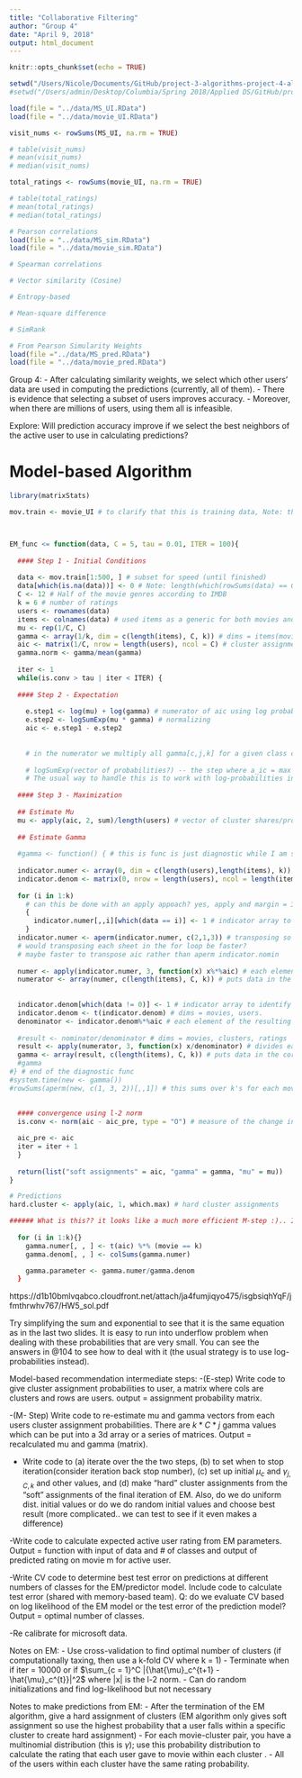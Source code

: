 ```yaml
---
title: "Collaborative Filtering"
author: "Group 4"
date: "April 9, 2018"
output: html_document
---
```


```r
knitr::opts_chunk$set(echo = TRUE)
```

```r
setwd("/Users/Nicole/Documents/GitHub/project-3-algorithms-project-4-algorithms-group-4/doc")
#setwd("/Users/admin/Desktop/Columbia/Spring 2018/Applied DS/GitHub/project-3-algorithms-project-4-algorithms-group-4/doc")

load(file = "../data/MS_UI.RData")
load(file = "../data/movie_UI.RData")
```

```r
visit_nums <- rowSums(MS_UI, na.rm = TRUE)

# table(visit_nums)
# mean(visit_nums)
# median(visit_nums)

total_ratings <- rowSums(movie_UI, na.rm = TRUE)

# table(total_ratings)
# mean(total_ratings)
# median(total_ratings)
```


```r
# Pearson correlations
load(file = "../data/MS_sim.RData")
load(file = "../data/movie_sim.RData")

# Spearman correlations

# Vector similarity (Cosine)

# Entropy-based

# Mean-square difference

# SimRank

```

```r
# From Pearson Simularity Weights
load(file ="../data/MS_pred.RData")
load(file = "../data/movie_pred.RData")
```

Group 4:
- After calculating similarity weights, we select which other users' data are used in computing the predictions (currently, all of them).
- There is evidence that selecting a subset of users improves accuracy. 
- Moreover, when there are millions of users, using them all is infeasible. 

Explore: Will prediction accuracy improve if we select the best neighbors of the active user to use in calculating predictions?

# Model-based Algorithm
```r
library(matrixStats)

mov.train <- movie_UI # to clarify that this is training data, Note: the unrated user-movie combos are NA's



EM_func <= function(data, C = 5, tau = 0.01, ITER = 100){ 
  
  #### Step 1 - Initial Conditions 
  
  data <- mov.train[1:500, ] # subset for speed (until finished)
  data[which(is.na(data))] <- 0 # Note: length(which(rowSums(data) == 0)) is 0 which means ther is extension on at least 1 dimension for each user, i.e. every user rated at least 1 movie
  C <- 12 # Half of the movie genres according to IMDB
  k = 6 # number of ratings
  users <- rownames(data)
  items <- colnames(data) # used items as a generic for both movies and vroots
  mu <- rep(1/C, C) 
  gamma <- array(1/k, dim = c(length(items), C, k)) # dims = items(movies), clusters, ratings
  aic <- matrix(1/C, nrow = length(users), ncol = C) # cluster assignment/probability matrix, dims = users, clusters
  gamma.norm <- gamma/mean(gamma)
  
  iter <- 1
  while(is.conv > tau | iter < ITER) {
   
  #### Step 2 - Expectation
    
    e.step1 <- log(mu) + log(gamma) # numerator of aic using log probabilities
    e.step2 <- logSumExp(mu * gamma) # normalizing 
    aic <- e.step1 - e.step2 
    
    
    # in the numerator we multiply all gamma[c,j,k] for a given class c, all movies j that have been rated by the active user, k being the rating that the active user actually gave to this movie ? And in the denominator sum all such products for all classes ?
    
    # logSumExp(vector of probabilities?) -- the step where a_ic = max c
    # The usual way to handle this is to work with log-probabilities instead of probabilities. This allows us to handle very small numbers without problem. When applying logs to the formula, the only difficulty is then dealing with the denominator that contains a sum.
  
  #### Step 3 - Maximization 
 
  ## Estimate Mu 
  mu <- apply(aic, 2, sum)/length(users) # vector of cluster shares/probabilities
  
  ## Estimate Gamma
  
  #gamma <- function() { # this is func is just diagnostic while I am still coding
  
  indicator.numer <- array(0, dim = c(length(users),length(items), k))
  indicator.denom <- matrix(0, nrow = length(users), ncol = length(items))
    
  for (i in 1:k) 
    # can this be done with an apply appoach? yes, apply and margin = 3? but how to use apply with multiple funcs and subsetting, maybe define a func like below?
    {
      indicator.numer[,,i][which(data == i)] <- 1 # indicator array to identify each instance in which user i rated movie j with rating k
    }
  indicator.numer <- aperm(indicator.numer, c(2,1,3)) # transposing so that the matrix is conformable to aic. new dims = (movies/items, users, ratings)
  # would transposing each sheet in the for loop be faster?
  # maybe faster to transpose aic rather than aperm indicator.nomin
   
  numer <- apply(indicator.numer, 3, function(x) x%*%aic) # each element of resulting array represents the sum of the class C aic wieghts of every user who rated that jth movie with that rating k. apply() outputs matrix with weird dims = (length(seq_along(\the result of the func on each sheet\)), number of sheets in third margin)
  numerator <- array(numer, c(length(items), C, k)) # puts data in the correct shape. dims = (movies, clusters, ratings) 
  
  
  indicator.denom[which(data != 0)] <- 1 # indicator array to identify each instance in which user i rated movie j with any rating
  indicator.denom <- t(indicator.denom) # dims = movies, users. 
  denominator <- indicator.denom%*%aic # each element of the resulting matrix represents the sum of the class C aic weights of every user who rated movie j with any rating. dims = (movies, clusters). Note: denominator is common across ratings k, but not across clusters, there for the following code would be unecessary: denominator <- apply(indicator.denom, 3, function(x) x%*%aic)
  
  #result <- nominator/denominator # dims = movies, clusters, ratings
  result <- apply(numerator, 3, function(x) x/denominator) # divides each numerator element by its respective denominator value. apply() returns a weirdly shaped matrix again.
  gamma <- array(result, c(length(items), C, k)) # puts data in the correct shape. dims = (movies, clusters, ratings)
  #gamma
#} # end of the diagnostic func
#system.time(new <- gamma())
#rowSums(aperm(new, c(1, 3, 2))[,,1]) # this sums over k's for each movie. The sums should equal 1. They do!!!  but I have some NaNs which are introduced when I divide the numerator by the denominator. ... what to do... logs...? just set them to 0?? 
  
  
  #### convergence using l-2 norm 
  is.conv <- norm(aic - aic_pre, type = "O") # measure of the change in cluster assignments

  aic_pre <- aic
  iter = iter + 1
  }
  
  return(list("soft assignments" = aic, "gamma" = gamma, "mu" = mu))
}

```

```r
# Predictions
hard.cluster <- apply(aic, 1, which.max) # hard cluster assignments
```


```r
###### What is this?? it looks like a much more efficient M-step :).. It is kind of genius in its efficiency.. I tried to limit what was inside the for loop but this is elegant because correctly identifies that what makes the code slow is the number of iterations more than the amount of code within the iterations so it puts steps thing in the loop I left out of it.
  
  for (i in 1:k){}
    gamma.numer[, , ] <- t(aic) %*% (movie == k)
    gamma.denom[, , ] <- colSums(gamma.numer)

    gamma.parameter <- gamma.numer/gamma.denom
  }
```




https://d1b10bmlvqabco.cloudfront.net/attach/ja4fumjiqyo475/isgbsiqhYqF/jfmthrwhv767/HW5_sol.pdf


Try simplifying the sum and exponential to see that it is the same equation as in the last two slides. It is easy to run into underflow problem when dealing with these probabilities that are very small. You can see the answers in @104 to see how to deal with it (the usual strategy is to use log-probabilities instead).


Model-based recommendation intermediate steps:
-(E-step) Write code to give cluster assignment probabilities to user, a matrix where cols are clusters and rows are users. output = assignment probability matrix.

-(M- Step) Write code to re-estimate mu and gamma vectors from each users cluster assignment probabilities. There are $k*C*j$ gamma values which can be put into a 3d array or a series of matrices. Output = recalculated mu and gamma (matrix).

- Write code to (a) iterate over the the two steps, (b) to set when to stop iteration(consider iteration back stop number), (c) set up initial $\mu_c$ and $\gamma_{j,C,k}$ and other values, and (d) make "hard" cluster assignments from the "soft" assignments of the final iteration of EM. Also, do we do uniform dist. initial values or do we do random initial values and choose best result (more complicated.. we can test to see if it even makes a difference)

-Write code to calculate expected active user rating from EM parameters. Output = function with input of data and # of classes and output of predicted rating on movie m for active user.

-Write CV code to determine best test error on predictions at different numbers of classes for the EM/predictor model. Include code to calculate test error (shared with memory-based team). Q: do we evaluate CV based on log likelihood of the EM model or the test error of the prediction model? Output = optimal number of classes. 

-Re calibrate for microsoft data.


Notes on EM: 
- Use cross-validation to find optimal number of clusters (if computationally taxing, then use a k-fold CV where k = 1)
- Terminate when if iter = 10000 or if $\sum_{c = 1}^C |{\hat{\mu}_c^{t+1} - \hat{\mu}_c^{t}}|^2$ where |x| is the l-2 norm. 
- Can do random initializations and find log-likelihood but not necessary

Notes to make predictions from EM: 
- After the termination of the EM algorithm, give a hard assignment of clusters (EM algorithm only gives soft assignment so use the highest probability that a user falls within a specific cluster to create hard assignment)
- For each movie-cluster pair, you have a multinomial distribution (this is $\gamma$); use this probability distribution to calculate the rating that each user \textit{a} gave to movie \textit{m} within each cluster \textit{c}. 
- All of the users within each cluster have the same rating probability.

